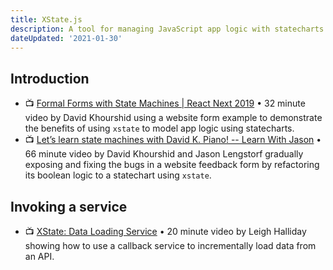 ```yaml
---
title: XState.js
description: A tool for managing JavaScript app logic with statecharts.
dateUpdated: '2021-01-30'
---
```


## Introduction

- 📺 [Formal Forms with State Machines | React Next 2019](https://m.youtube.com/watch?v=hiT4Q1ntvzg) • 32 minute video by David Khourshid using a website form example to demonstrate the benefits of using `xstate` to model app logic using statecharts.
- 📺 [Let’s learn state machines with David K. Piano! -- Learn With Jason](https://m.youtube.com/watch?v=czi24DqUfSA) • 66 minute video by David Khourshid and Jason Lengstorf gradually exposing and fixing the bugs in a website feedback form by refactoring its boolean logic to a statechart using `xstate`.

## Invoking a service

- 📺 [XState: Data Loading Service](https://m.youtube.com/watch?v=XaHk9vhmus4) • 20 minute video by Leigh Halliday showing how to use a callback service to incrementally load data from an API.

